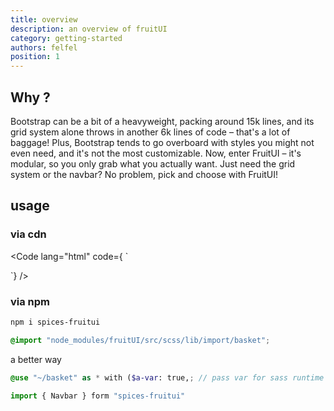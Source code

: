 ```yaml
---
title: overview
description: an overview of fruitUI
category: getting-started
authors: felfel
position: 1
---
```


## Why ?

Bootstrap can be a bit of a heavyweight, packing around 15k lines,
and its grid system alone throws in another 6k lines of code – that's a lot of baggage! Plus,
Bootstrap tends to go overboard with styles you might not even need,
and it's not the most customizable. Now, enter FruitUI – it's modular, so you only grab what you actually want. Just need the grid system or the navbar? No problem, pick and choose with FruitUI!

## usage

### via cdn

<Code lang="html" code={
`<!-- js -->
<script src="https://cdn.jsdelivr.net/npm/spices-fruitui"></script>

<!-- css -->
<link rel="stylesheet" href="https://cdn.jsdelivr.net/npm/spices-fruitui/style">`} />

### via npm

```bash
npm i spices-fruitui
```


```scss
@import "node_modules/fruitUI/src/scss/lib/import/basket";
```

a better way

```scss
@use "~/basket" as * with ($a-var: true,; // pass var for sass runtime err);
```


```js
import { Navbar } form "spices-fruitui"
```
